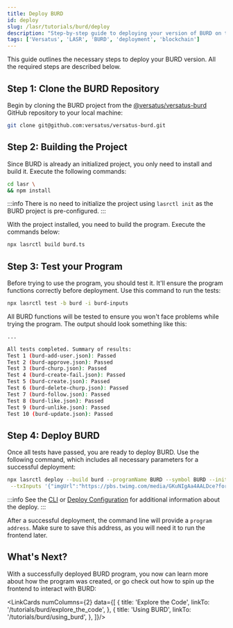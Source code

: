 ```yaml
---
title: Deploy BURD
id: deploy
slug: /lasr/tutorials/burd/deploy
description: "Step-by-step guide to deploying your version of BURD on the Versatus LASR network."
tags: ['Versatus', 'LASR', 'BURD', 'deployment', 'blockchain']
---
```



This guide outlines the necessary steps to deploy your BURD version. All the required steps are described below.

## Step 1: Clone the BURD Repository

Begin by cloning the BURD project from the [@versatus/versatus-burd](https://github.com/versatus/versatus-burd) GitHub repository to your local machine:

```sh copy
git clone git@github.com:versatus/versatus-burd.git
```

## Step 2: Building the Project

Since BURD is already an initialized project, you only need to install and build it. Execute the following commands:

```sh copy
cd lasr \
&& npm install
```

:::info
There is no need to initialize the project using `lasrctl init` as the BURD project is pre-configured.
:::

With the project installed, you need to build the program. Execute the commands below:

```sh copy
npx lasrctl build burd.ts
```

## Step 3: Test your Program

Before trying to use the program, you should test it. It'll ensure the program functions correctly before deployment. Use this command to run the tests:

```sh copy
npx lasrctl test -b burd -i burd-inputs
```

All BURD functions will be tested to ensure you won't face problems while trying the program. The output should look something like this:

```sh copy
...

All tests completed. Summary of results:
Test 1 (burd-add-user.json): Passed
Test 2 (burd-approve.json): Passed
Test 3 (burd-churp.json): Passed
Test 4 (burd-create-fail.json): Passed
Test 5 (burd-create.json): Passed
Test 6 (burd-delete-churp.json): Passed
Test 7 (burd-follow.json): Passed
Test 8 (burd-like.json): Passed
Test 9 (burd-unlike.json): Passed
Test 10 (burd-update.json): Passed
```

## Step 4: Deploy BURD

Once all tests have passed, you are ready to deploy BURD. Use the following command, which includes all necessary parameters for a successful deployment:

```sh copy
npx lasrctl deploy --build burd --programName BURD --symbol BURD --initializedSupply 100 --totalSupply 100 \
 --txInputs '{"imgUrl":"https://pbs.twimg.com/media/GKuNIgAa4AALDce?format=jpg&name=medium","collection":"burd"}'
```

:::info
 See the [CLI](/lasr/lasr_guides/cli) or [Deploy Configuration](/lasr/lasr_guides/deploy_configuration) for additional information about the deploy.
:::

After a successful deployment, the command line will provide a `program address`. Make sure to save this address, as you will need it to run the frontend later.

## What's Next?

With a successfully deployed BURD program, you now can learn more about how the program was created, or go check out how to spin up the frontend to interact with BURD:

<LinkCards numColumns={2} data={[
  { 
    title: 'Explore the Code',
    linkTo: '/tutorials/burd/explore_the_code',
  },
  { 
    title: 'Using BURD',
    linkTo: '/tutorials/burd/using_burd',
  },
]}/>
